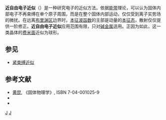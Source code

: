 {{NoteTA|G1=物理學}}
'''近自由电子近似'''（{{lang-en|'''Nearly-free electron model'''}}）是一种研究电子的近似方法。依据[[能带|能带]]理论，可以认为固体内部电子不再束缚在单个原子周围，而是在整个固体内部运动，仅仅受到离子实势场的微扰。在远离[[布里渊区|布里渊区]]边界时，[[本征函数|本征]][[波函数|波函数]]的主部是动量的[[本征态|本征态]]，散射仅仅提供一阶修正。'''近自由电子近似'''应用范围有限，只对[[碱金属|碱金属]]适用。正因为如此，这一类晶体的[[费米面|费米面]]近似为球形。

== 参见 ==
* [[紧束缚近似|紧束缚近似]]

== 参考文献 ==
{{reflist}}
* [[黄昆|黄昆]], 《固体物理学》, ISBN 7-04-001025-9
* {{lang|en|Charles Kittel, ''Introduction to Solid State Physics'', Eighth Edition, ISBN 7-5025-7183-3}}
* {{lang|en|Ashcroft/Mermin, ''Solid State Physics'', ISBN 981-243-864-5}}

{{原子模型}}

[[Category:固体物理学|J]]
[[Category:凝聚體物理學|J]]